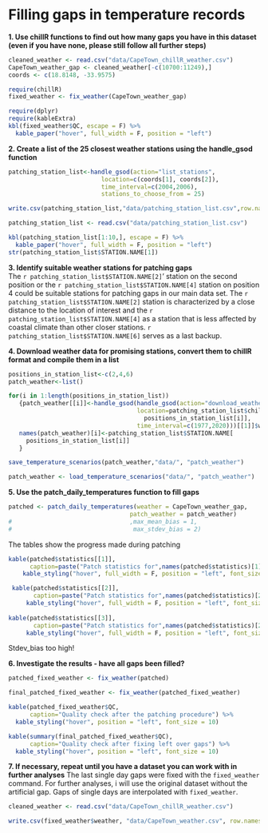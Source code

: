 # Filling gaps in temperature records

**1. Use chillR functions to find out how many gaps you have in this dataset (even if you have none, please still follow all further steps)**

```r
cleaned_weather <- read.csv("data/CapeTown_chillR_weather.csv")
CapeTown_weather_gap <- cleaned_weather[-c(10700:11249),]
coords <- c(18.8148, -33.9575)
```

```r
require(chillR)
fixed_weather <- fix_weather(CapeTown_weather_gap)
```

```r
require(dplyr)
require(kableExtra)
kbl(fixed_weather$QC, escape = F) %>%
  kable_paper("hover", full_width = F, position = "left")
```

**2. Create a list of the 25 closest weather stations using the handle_gsod function**
```r
patching_station_list<-handle_gsod(action="list_stations",
                          location=c(coords[1], coords[2]),
                          time_interval=c(2004,2006),
                          stations_to_choose_from = 25)
```

```r
write.csv(patching_station_list,"data/patching_station_list.csv",row.names=FALSE)
```


```r
patching_station_list <- read.csv("data/patching_station_list.csv")

kbl(patching_station_list[1:10,], escape = F) %>%
  kable_paper("hover", full_width = F, position = "left")
str(patching_station_list$STATION.NAME[1])
```



**3. Identify suitable weather stations for patching gaps**\
The ``r patching_station_list$STATION.NAME[2]``' station on the second position or the ``r patching_station_list$STATION.NAME[4]`` station on position 4 could be suitable stations for patching gaps in our main data set. The ``r patching_station_list$STATION.NAME[2]`` station is characterized by a close distance to the location of interest and the ``r patching_station_list$STATION.NAME[4]`` as a station that is less affected by coastal climate than other closer stations. ``r patching_station_list$STATION.NAME[6]`` serves as a last backup.

**4. Download weather data for promising stations, convert them to chillR format and compile them in a list**

```r
positions_in_station_list<-c(2,4,6)
patch_weather<-list()

for(i in 1:length(positions_in_station_list))
   {patch_weather[[i]]<-handle_gsod(handle_gsod(action="download_weather",
                                    location=patching_station_list$chillR_code[
                                      positions_in_station_list[i]],
                                    time_interval=c(1977,2020)))[[1]]$weather
   names(patch_weather)[i]<-patching_station_list$STATION.NAME[
     positions_in_station_list[i]]
   }
```

```r
save_temperature_scenarios(patch_weather,"data/", "patch_weather")
```

```r
patch_weather <- load_temperature_scenarios("data/", "patch_weather")
```

**5. Use the patch_daily_temperatures function to fill gaps**

```r
patched <- patch_daily_temperatures(weather = CapeTown_weather_gap,
                                  patch_weather = patch_weather)
#                                 ,max_mean_bias = 1,
#                                  max_stdev_bias = 2)
```

The tables show the progress made during patching
```r
kable(patched$statistics[[1]],
      caption=paste("Patch statistics for",names(patched$statistics)[1])) %>%
    kable_styling("hover", full_width = F, position = "left", font_size = 10)

 kable(patched$statistics[[2]],
       caption=paste("Patch statistics for",names(patched$statistics)[2])) %>%
     kable_styling("hover", full_width = F, position = "left", font_size = 10)
 
kable(patched$statistics[[3]],
       caption=paste("Patch statistics for",names(patched$statistics)[2])) %>%
     kable_styling("hover", full_width = F, position = "left", font_size = 10)
```

Stdev_bias too high!

**6. Investigate the results - have all gaps been filled?**

```r
patched_fixed_weather <- fix_weather(patched)

final_patched_fixed_weather <- fix_weather(patched_fixed_weather)

```

```r
kable(patched_fixed_weather$QC,
      caption="Quality check after the patching procedure") %>%
  kable_styling("hover", position = "left", font_size = 10)

kable(summary(final_patched_fixed_weather$QC),
      caption="Quality check after fixing left over gaps") %>%
  kable_styling("hover", position = "left", font_size = 10)

```

**7. If necessary, repeat until you have a dataset you can work with in further analyses**
The last single day gaps were fixed with the `fixed_weather` command. For further analyses, i will use the original dataset without the artificial gap. Gaps of single days are interpolated with `fixed_weather`.

```r
cleaned_weather <- read.csv("data/CapeTown_chillR_weather.csv")
```

```r
write.csv(fixed_weather$weather, "data/CapeTown_weather.csv", row.names=FALSE)
```